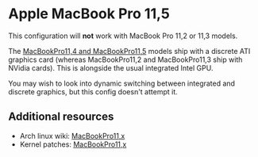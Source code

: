 = Apple MacBook Pro 11,5 =

This configuration will '''not''' work with MacBook Pro 11,2 or 11,3 models.

The [https://support.apple.com/kb/SP719 MacBookPro11,4 and MacBookPro11,5] models ship with a discrete ATI graphics card (whereas MacBookPro11,2 and MacBookPro11,3 ship with NVidia cards). This is alongside the usual integrated Intel GPU.

You may wish to look into dynamic switching between integrated and discrete graphics, but this config doesn't attempt it.

== Additional resources ==

* Arch linux wiki: [https://wiki.archlinux.org/index.php/MacBookPro11,x MacBookPro11,x]
* Kernel patches: [https://bugzilla.kernel.org/buglist.cgi?quicksearch=macbookpro11 MacBookPro11,x]
